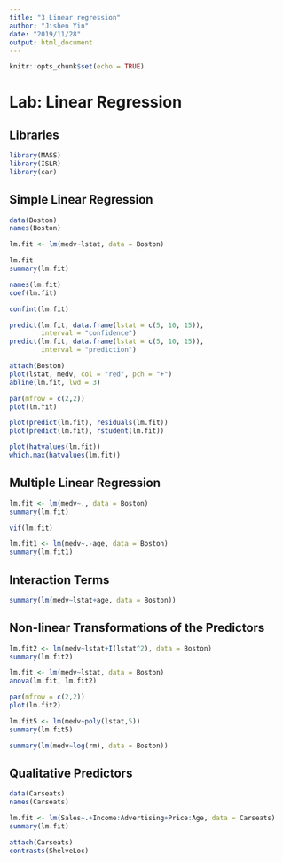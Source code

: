 ```yaml
---
title: "3 Linear regression"
author: "Jishen Yin"
date: "2019/11/28"
output: html_document
---
```


```r
knitr::opts_chunk$set(echo = TRUE)
```

# Lab: Linear Regression

## Libraries

```r
library(MASS)
library(ISLR)
library(car)
```

## Simple Linear Regression

```r
data(Boston)
names(Boston)
```

```r
lm.fit <- lm(medv~lstat, data = Boston)
```

```r
lm.fit
summary(lm.fit)
```

```r
names(lm.fit)
coef(lm.fit)
```

```r
confint(lm.fit)
```

```r
predict(lm.fit, data.frame(lstat = c(5, 10, 15)),
        interval = "confidence")
predict(lm.fit, data.frame(lstat = c(5, 10, 15)),
        interval = "prediction")
```

```r
attach(Boston)
plot(lstat, medv, col = "red", pch = "+")
abline(lm.fit, lwd = 3)
```

```r
par(mfrow = c(2,2))
plot(lm.fit)
```

```r
plot(predict(lm.fit), residuals(lm.fit))
plot(predict(lm.fit), rstudent(lm.fit))
```

```r
plot(hatvalues(lm.fit))
which.max(hatvalues(lm.fit))
```

## Multiple Linear Regression

```r
lm.fit <- lm(medv~., data = Boston)
summary(lm.fit)
```

```r
vif(lm.fit)
```

```r
lm.fit1 <- lm(medv~.-age, data = Boston)
summary(lm.fit1)
```

## Interaction Terms

```r
summary(lm(medv~lstat+age, data = Boston))
```

## Non-linear Transformations of the Predictors

```r
lm.fit2 <- lm(medv~lstat+I(lstat^2), data = Boston)
summary(lm.fit2)
```

```r
lm.fit <- lm(medv~lstat, data = Boston)
anova(lm.fit, lm.fit2)
```

```r
par(mfrow = c(2,2))
plot(lm.fit2)
```

```r
lm.fit5 <- lm(medv~poly(lstat,5))
summary(lm.fit5)
```

```r
summary(lm(medv~log(rm), data = Boston))
```

## Qualitative Predictors

```r
data(Carseats)
names(Carseats)
```

```r
lm.fit <- lm(Sales~.+Income:Advertising+Price:Age, data = Carseats)
summary(lm.fit)
```

```r
attach(Carseats)
contrasts(ShelveLoc)
```